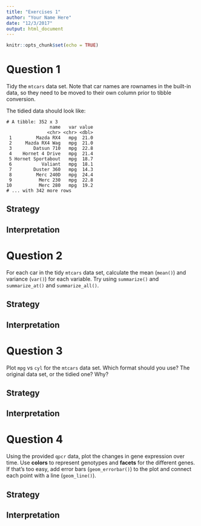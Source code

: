```yaml
---
title: "Exercises 1"
author: "Your Name Here"
date: "12/3/2017"
output: html_document
---
```


```r
knitr::opts_chunk$set(echo = TRUE)
```

# Question 1

Tidy the `mtcars` data set. Note that car names are rownames in the built-in data, so they need to be moved to their own column prior to tibble conversion.

The tidied data should look like:

```
# A tibble: 352 x 3
                name   var value
               <chr> <chr> <dbl>
 1         Mazda RX4   mpg  21.0
 2     Mazda RX4 Wag   mpg  21.0
 3        Datsun 710   mpg  22.8
 4    Hornet 4 Drive   mpg  21.4
 5 Hornet Sportabout   mpg  18.7
 6           Valiant   mpg  18.1
 7        Duster 360   mpg  14.3
 8         Merc 240D   mpg  24.4
 9          Merc 230   mpg  22.8
10          Merc 280   mpg  19.2
# ... with 342 more rows
```

## Strategy

## Interpretation

# Question 2

For each car in the tidy `mtcars` data set, calculate the mean (`mean()`) and variance (`var()`) for each variable. Try using `summarize()` and `summarize_at()` and `summarize_all()`.

## Strategy

## Interpretation

# Question 3

Plot `mpg` vs `cyl` for the `mtcars` data set. Which format should you use? The original data set, or the tidied one? Why? 

## Strategy

## Interpretation


# Question 4

Using the provided `qpcr` data, plot the changes in gene expression over time. Use **colors** to represent genotypes and **facets** for the different genes. If that's too easy, add error bars (`geom_errorbar()`) to the plot and connect each point with a line (`geom_line()`).

## Strategy

## Interpretation


